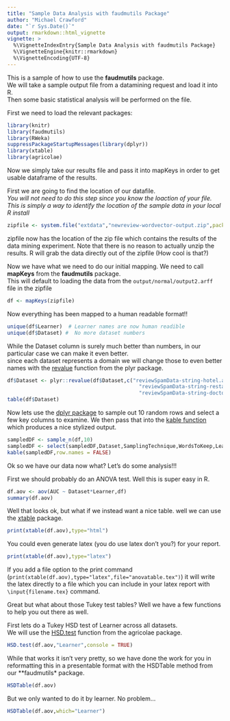 ```yaml
---
title: "Sample Data Analysis with faudmutils Package"
author: "Michael Crawford"
date: "`r Sys.Date()`"
output: rmarkdown::html_vignette
vignette: >
  %\VignetteIndexEntry{Sample Data Analysis with faudmutils Package}
  %\VignetteEngine{knitr::rmarkdown}
  %\VignetteEncoding{UTF-8}
---
```


This is a sample of how to use the **faudmutils** package.  
We will take a sample output file from a datamining request and load it into R.  
Then some basic statistical analysis will be performed on the file.

First we need to load the relevant packages:

```r
library(knitr)
library(faudmutils)
library(RWeka)
suppressPackageStartupMessages(library(dplyr))
library(xtable)
library(agricolae)
```

Now we simply take our results file and pass it into mapKeys in order to get usable dataframe of the results.

First we are going to find the location of our datafile.  
*You will not need to do this step since you know the loaction of your file.  This is simply a way to identify the location of the sample data in your local R install*

```r
zipfile <- system.file("extdata","newreview-wordvector-output.zip",package="faudmutils")
```

zipfile now has the location of the zip file which contains the results of the data mining experiment.  Note that there is no reason to actually unzip the results.  R will grab the data directly out of the zipfile (How cool is that?)

Now we have what we need to do our initial mapping.  We need to call **mapKeys** from the **faudmutils** package.  
This will default to loading the data from the `output/normal/output2.arff` file in the zipfile

```r
df <- mapKeys(zipfile)
```

Now everything has been mapped to a human readable format!!

```r
unique(df$Learner)  # Learner names are now human readible
unique(df$Dataset) #  No more dataset numbers
```

While the Dataset column is surely much better than numbers, in our particular case we can make it even better.  
since each dataset represents a domain we will change those to even better names with the 
[revalue](http://www.inside-r.org/packages/cran/plyr/docs/revalue) function from the plyr package.

```r
df$Dataset <- plyr::revalue(df$Dataset,c("reviewSpamData-string-hotel.arff"="hotel",
                                           "reviewSpamData-string-restaurant.arff"="restraunt",
                                           "reviewSpamData-string-doctor.arff"="doctor"))
table(df$Dataset)
```



Now lets use the [dplyr package](https://cran.rstudio.com/web/packages/dplyr/vignettes/introduction.html)  to sample out 10
random rows and select a few key columns to examine.  We then pass that into the 
[kable function](http://www.inside-r.org/packages/cran/knitr/docs/kable) which produces a nice stylized output.

```r
sampledDF <- sample_n(df,10)
sampledDF <- select(sampledDF,Dataset,SamplingTechnique,WordsToKeep,Learner,AUC)
kable(sampledDF,row.names = FALSE)
```

Ok so we have our data now what?  Let's do some analysis!!!

First we should probably do an ANOVA test.  Well this is super easy in R.

```r
df.aov <- aov(AUC ~ Dataset*Learner,df)
summary(df.aov)
```

Well that looks ok, but what if we instead want a nice table.  well we can use the 
[xtable](https://cran.r-project.org/web/packages/xtable/xtable.pdf) package.


```r
print(xtable(df.aov),type="html")
```

You could even generate latex (you do use latex don't you?) for your report.

```r
print(xtable(df.aov),type="latex")
```

If you add a file option to the print command (` print(xtable(df.aov),type="latex",file="anovatable.tex")`) it will write the latex directly to a file which you can
include in your latex report with `\input{filename.tex}` command.


Great but what about those Tukey test tables?  Well we have a few functions to help you out there as well.

First lets do a Tukey HSD test of Learner across all datasets.  
We will use the [HSD.test](http://www.inside-r.org/packages/cran/agricolae/docs/HSD.test) 
function from the agricolae package.

```r
HSD.test(df.aov,"Learner",console = TRUE)
```

While that works it isn't very pretty, so we have done the work for you in reformatting this in a presentable format
with the HSDTable method from our **faudmutils* package.

```r
HSDTable(df.aov)
```

But we only wanted to do it by learner.  No problem...

```r
HSDTable(df.aov,which="Learner")
```


